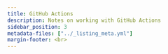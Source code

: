 ```yaml
---
title: GitHub Actions
description: Notes on working with GitHub Actions
sidebar_position: 3
metadata-files: ["../_listing_meta.yml"]
margin-footer: <br>
---
```

